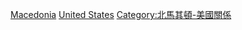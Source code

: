 [[Category:美國駐外大使|Macedonia]]
[[Category:駐北馬其頓大使|United States]]
[[Category:北馬其頓-美國關係|Category:北馬其頓-美國關係]]
